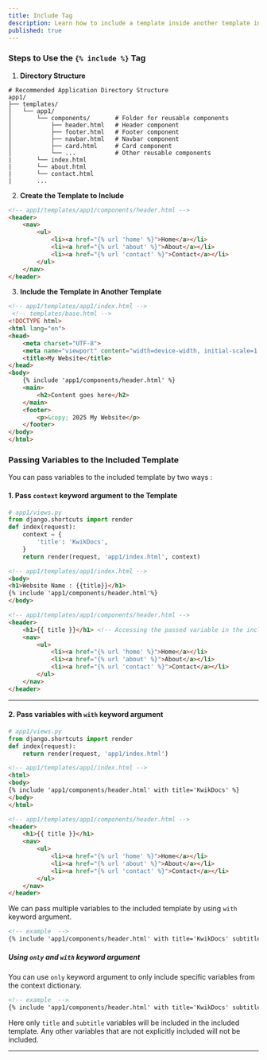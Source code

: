 ```yaml
---
title: Include Tag
description: Learn how to include a template inside another template in Django
published: true
---
```


### Steps to Use the `{% include %}` Tag

1. **Directory Structure**

```plaintext
# Recommended Application Directory Structure
app1/
├── templates/
│   └── app1/
│       └── components/       # Folder for reusable components
│           ├── header.html   # Header component
│           ├── footer.html   # Footer component
│           ├── navbar.html   # Navbar component
│           ├── card.html     # Card component
│           └── ...           # Other reusable components
|       └── index.html
|       └── about.html
|       └── contact.html
|       ...
```

2. **Create the Template to Include**

```html
<!-- app1/templates/app1/components/header.html -->
<header>
    <nav>
        <ul>
            <li><a href="{% url 'home' %}">Home</a></li>
            <li><a href="{% url 'about' %}">About</a></li>
            <li><a href="{% url 'contact' %}">Contact</a></li>
        </ul>
    </nav>
</header>
```

3. **Include the Template in Another Template**

```html
<!-- app1/templates/app1/index.html -->
 <!-- templates/base.html -->
<!DOCTYPE html>
<html lang="en">
<head>
    <meta charset="UTF-8">
    <meta name="viewport" content="width=device-width, initial-scale=1.0">
    <title>My Website</title>
</head>
<body>
    {% include 'app1/components/header.html' %}
    <main>
        <h2>Content goes here</h2>
    </main>
    <footer>
        <p>&copy; 2025 My Website</p>
    </footer>
</body>
</html>
```

### Passing Variables to the Included Template

You can pass variables to the included template by two ways : 

#### 1. Pass `context` keyword argument to the Template

```python
# app1/views.py
from django.shortcuts import render
def index(request):
    context = {
        'title': 'KwikDocs',
    }
    return render(request, 'app1/index.html', context)
```

```html
<!-- app1/templates/app1/index.html -->
<body>
<h1>Website Name : {{title}}</h1>
{% include 'app1/components/header.html'%}
</body>
```

```html
<!-- app1/templates/app1/components/header.html -->
<header>
    <h1>{{ title }}</h1> <!-- Accessing the passed variable in the included template -->
    <nav>
        <ul>
            <li><a href="{% url 'home' %}">Home</a></li>
            <li><a href="{% url 'about' %}">About</a></li>
            <li><a href="{% url 'contact' %}">Contact</a></li>
        </ul>
    </nav>
</header>
```
---
#### 2. Pass variables with `with` keyword argument 

```python
# app1/views.py
from django.shortcuts import render
def index(request):
    return render(request, 'app1/index.html')
```

```HTML
<!-- app1/templates/app1/index.html -->
<html>
<body>
{% include 'app1/components/header.html' with title='KwikDocs' %}
</body>
</html>
```

```html
<!-- app1/templates/app1/components/header.html -->
<header>
    <h1>{{ title }}</h1>
    <nav>
        <ul>
            <li><a href="{% url 'home' %}">Home</a></li>
            <li><a href="{% url 'about' %}">About</a></li>
            <li><a href="{% url 'contact' %}">Contact</a></li>
        </ul>
    </nav>
</header>
```

We can pass multiple variables to the included template by using `with` keyword argument.    

```html
<!-- example  -->
{% include 'app1/components/header.html' with title='KwikDocs' subtitle='docs' image='https://example.com/image.png' %}
```

##### Using `only` and `with` keyword argument

You can use `only` keyword argument to only include specific variables from the context dictionary.

```html
<!-- example  -->
{% include 'app1/components/header.html' with title='KwikDocs' subtitle='docs' image='https://example.com/image.png' only %}
```

Here only `title` and `subtitle` variables will be included in the included template. Any other variables that are not explicitly included will not be included.

---
